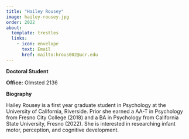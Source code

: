 ```yaml
---
title: "Hailey Rousey"
image: hailey-rousey.jpg
order: 2022
about:
  template: trestles
  links:
    - icon: envelope
      text: Email
      href: mailto:hrous002@ucr.edu
---
```


[**Doctoral Student**]{.text-primary}

**Office:** Olmsted 2136 <br/> 

**Biography**

Hailey Rousey is a first year graduate student in Psychology at the University of California, Riverside. Prior she earned a AA-T in Psychology from Fresno City College (2018) and a BA in Psychology from California State University, Fresno (2022). She is interested in researching infant motor, perception, and cognitive development.


